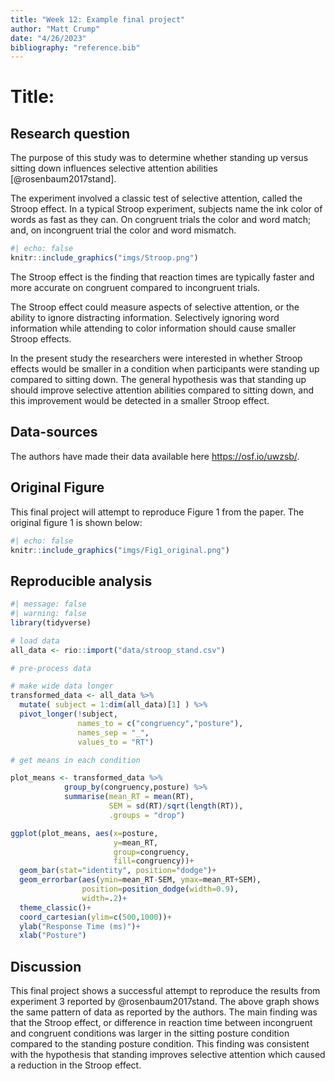 ```yaml
---
title: "Week 12: Example final project"
author: "Matt Crump"
date: "4/26/2023"
bibliography: "reference.bib"
---
```



# Title: 

## Research question


The purpose of this study was to determine whether standing up versus sitting down influences selective attention abilities [@rosenbaum2017stand].

The experiment involved a classic test of selective attention, called the Stroop effect. In a typical Stroop experiment, subjects name the ink color of words as fast as they can. On congruent trials the color and word match; and, on incongruent trial the color and word mismatch. 

```r
#| echo: false
knitr::include_graphics("imgs/Stroop.png")
```

The Stroop effect is the finding that reaction times are typically faster and more accurate on congruent compared to incongruent trials. 

The Stroop effect could measure aspects of selective attention, or the ability to ignore distracting information. Selectively ignoring word information while attending to color information should cause smaller Stroop effects.

In the present study the researchers were interested in whether Stroop effects would be smaller in a condition when participants were standing up compared to sitting down. The general hypothesis was that standing up should improve selective attention abilities compared to sitting down, and this improvement would be detected in a smaller Stroop effect. 

##  Data-sources

The authors have made their data available here <https://osf.io/uwzsb/>.

## Original Figure

This final project will attempt to reproduce Figure 1 from the paper. The original figure 1 is shown below:

```r
#| echo: false
knitr::include_graphics("imgs/Fig1_original.png")
```

## Reproducible analysis

```r
#| message: false
#| warning: false
library(tidyverse)

# load data
all_data <- rio::import("data/stroop_stand.csv")

# pre-process data

# make wide data longer
transformed_data <- all_data %>%
  mutate( subject = 1:dim(all_data)[1] ) %>%
  pivot_longer(!subject,
               names_to = c("congruency","posture"),
               names_sep = "_",
               values_to = "RT")

# get means in each condition

plot_means <- transformed_data %>%
            group_by(congruency,posture) %>%
            summarise(mean_RT = mean(RT),
                      SEM = sd(RT)/sqrt(length(RT)),
                      .groups = "drop")

ggplot(plot_means, aes(x=posture, 
                       y=mean_RT, 
                       group=congruency, 
                       fill=congruency))+
  geom_bar(stat="identity", position="dodge")+
  geom_errorbar(aes(ymin=mean_RT-SEM, ymax=mean_RT+SEM), 
                position=position_dodge(width=0.9),
                width=.2)+
  theme_classic()+
  coord_cartesian(ylim=c(500,1000))+
  ylab("Response Time (ms)")+
  xlab("Posture")
```

## Discussion

This final project shows a successful attempt to reproduce the results from experiment 3 reported by @rosenbaum2017stand. The above graph shows the same pattern of data as reported by the authors. The main finding was that the Stroop effect, or difference in reaction time between incongruent and congruent conditions was larger in the sitting posture condition compared to the standing posture condition. This finding was consistent with the hypothesis that standing improves selective attention which caused a reduction in the Stroop effect.

